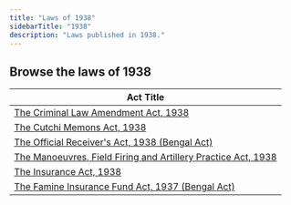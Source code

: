 ```yaml
---
title: "Laws of 1938"
sidebarTitle: "1938"
description: "Laws published in 1938."
---
```


## Browse the laws of 1938

| Act Title |
|-----------|
| [The Criminal Law Amendment Act, 1938](/laws/act-179) |
| [The Cutchi Memons Act, 1938](/laws/act-178) |
| [The Official Receiver's Act, 1938 (Bengal Act)](/laws/act-177) |
| [The Manoeuvres, Field Firing and Artillery Practice Act, 1938](/laws/act-176) |
| [The Insurance Act, 1938](/laws/act-175) |
| [The Famine Insurance Fund Act, 1937 (Bengal Act)](/laws/act-174) |
